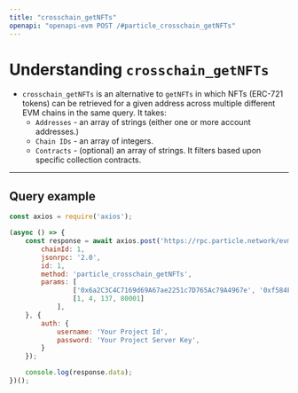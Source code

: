 ```yaml
---
title: "crosschain_getNFTs"
openapi: "openapi-evm POST /#particle_crosschain_getNFTs"
---
```


# Understanding `crosschain_getNFTs`

- `crosschain_getNFTs` is an alternative to `getNFTs` in which NFTs (ERC-721 tokens) can be retrieved for a given address across multiple different EVM chains in the same query. It takes:
  - `Addresses` - an array of strings (either one or more account addresses.)
  - `Chain IDs` - an array of integers.
  - `Contracts` - (optional) an array of strings. It filters based upon specific collection contracts.

***

## Query example

```javascript JavaScript
const axios = require('axios');

(async () => {
    const response = await axios.post('https://rpc.particle.network/evm-chain', {
        chainId: 1,
        jsonrpc: '2.0',
        id: 1,
        method: 'particle_crosschain_getNFTs',
        params: [
                ['0x6a2C3C4C7169d69A67ae2251c7D765Ac79A4967e', '0xf584F8728B874a6a5c7A8d4d387C9aae9172D621'],
                [1, 4, 137, 80001]
            ],
    }, {
        auth: {
            username: 'Your Project Id',
            password: 'Your Project Server Key',
        }
    });

    console.log(response.data);
})();
```